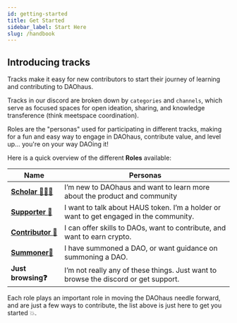 ```yaml
---
id: getting-started
title: Get Started 
sidebar_label: Start Here
slug: /handbook
--- 
```


## Introducing tracks

Tracks make it easy for new contributors to start their journey of learning and contributing to DAOhaus.

Tracks in our discord are broken down by `categories` and `channels`, which serve as focused spaces for open ideation, sharing, and knowledge transference (think meetspace coordination).

Roles are the "personas" used for participating in different tracks, making for a fun and easy way to engage in DAOhaus, contribute value, and level up... you're on your way DAOing it!

Here is a quick overview of the different **Roles** available:

| Name                         | Personas                                                                                   |
| ---------------------------- | ------------------------------------------------------------------------------ |
[**Scholar 👩🏻‍🎓**](https://discord.gg/YEN6ph4xyx)     |I’m new to DAOhaus and want to learn more about the product and community        |
[**Supporter 💎**](https://discord.gg/jd2bXxzEPZ)   |I want to talk about HAUS token. I’m a holder or want to get engaged in the community.|
[**Contributor 🔨**](https://discord.gg/ERubbAVaFr)|I can offer skills to DAOs, want to contribute, and want to earn crypto.|
[**Summoner:house_with_garden:**](https://discord.gg/UAa37HnzM6)|I have summoned a DAO, or want guidance on summoning a DAO.|
**Just browsing:question:**| I’m not really any of these things. Just want to browse the discord or get support.|

Each role plays an important role in moving the DAOhaus needle forward, and are just a few ways to contribute, the list above is just here to get you started 💥.

